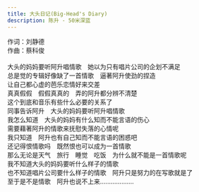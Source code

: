 ```yaml
---
title: 大头日记(Big-Head's Diary)
description: 陈升 - 50米深蓝
---
```


作词：刘静德<br />作曲：蔡科俊<br /><br />大头的妈妈要听阿升唱情歌　她以为只有唱片公司的企划不满足<br />总是觉的专辑好像缺了一首情歌　逼著阿升使劲的捏造<br />让自己都心虚的芭乐恋情好来交差<br />真真假假　假假真真的　弄的阿升都分辨不清楚<br />这个到底和音乐有些什么必要的关系了<br />同事告诉阿升　大头的妈妈要听阿升唱情歌<br />我怎么知道　大头的妈妈有什么知而不能言语的伤心<br />需要藉著阿升的情歌来抚慰失落的心情呢<br />我只知道　阿升也有自己知而不能言语的困惑吧<br />还记得恨情歌吗　既然恨也可以成为一首情歌<br />那么无论是天气　旅行　睡觉　吃饭　为什么就不能是一首情歌呢<br />我不知道大头的妈妈要听什么样子的情歌<br />也不知道唱片公司要什么样子的情歌　阿升只是努力的在写歌就是了<br />至于是不是情歌　阿升也说不上来...................